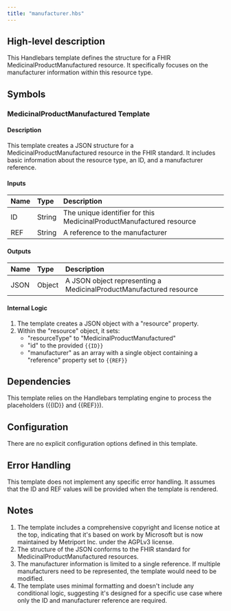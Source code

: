 ```yaml
---
title: "manufacturer.hbs"
---
```


## High-level description
This Handlebars template defines the structure for a FHIR MedicinalProductManufactured resource. It specifically focuses on the manufacturer information within this resource type.

## Symbols

### MedicinalProductManufactured Template
#### Description
This template creates a JSON structure for a MedicinalProductManufactured resource in the FHIR standard. It includes basic information about the resource type, an ID, and a manufacturer reference.

#### Inputs
| Name | Type | Description |
|:-----|:-----|:------------|
| ID | String | The unique identifier for this MedicinalProductManufactured resource |
| REF | String | A reference to the manufacturer |

#### Outputs
| Name | Type | Description |
|:-----|:-----|:------------|
| JSON | Object | A JSON object representing a MedicinalProductManufactured resource |

#### Internal Logic
1. The template creates a JSON object with a "resource" property.
2. Within the "resource" object, it sets:
   - "resourceType" to "MedicinalProductManufactured"
   - "id" to the provided `{{ID}}`
   - "manufacturer" as an array with a single object containing a "reference" property set to `{{REF}}`

## Dependencies
This template relies on the Handlebars templating engine to process the placeholders ({{ID}} and {{REF}}).

## Configuration
There are no explicit configuration options defined in this template.

## Error Handling
This template does not implement any specific error handling. It assumes that the ID and REF values will be provided when the template is rendered.

## Notes
1. The template includes a comprehensive copyright and license notice at the top, indicating that it's based on work by Microsoft but is now maintained by Metriport Inc. under the AGPLv3 license.
2. The structure of the JSON conforms to the FHIR standard for MedicinalProductManufactured resources.
3. The manufacturer information is limited to a single reference. If multiple manufacturers need to be represented, the template would need to be modified.
4. The template uses minimal formatting and doesn't include any conditional logic, suggesting it's designed for a specific use case where only the ID and manufacturer reference are required.